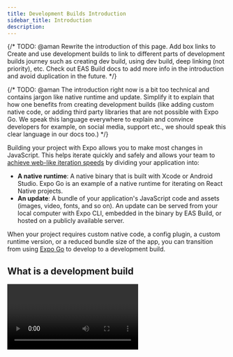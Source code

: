 ```yaml
---
title: Development Builds Introduction
sidebar_title: Introduction
description:
---
```


{/* TODO: @aman Rewrite the introduction of this page. Add box links to Create and use development builds to link to different parts of development builds journey such as creating dev build, using dev build, deep linking (not priority), etc. Check out EAS Build docs to add more info in the introduction and avoid duplication in the future. */}

{/* TODO: @aman The introduction right now is a bit too technical and contains jargon like native runtime and update. Simplify it to explain that how one benefits from creating development builds (like adding custom native code, or adding third party libraries that are not possible with Expo Go. We speak this language everywhere to explain and convince developers for example, on social media, support etc., we should speak this clear language in our docs too.) */}


Building your project with Expo allows you to make most changes in JavaScript. This helps iterate quickly and safely and allows your team to [achieve web-like iteration speeds](https://blog.expo.dev/javascript-driven-development-with-custom-runtimes-eda87d574c9d) by dividing your application into:

- **A native runtime**: A native binary that is built with Xcode or Android Studio. Expo Go is an example of a native runtime for iterating on React Native projects.
- **An update**: A bundle of your application's JavaScript code and assets (images, video, fonts, and so on). An update can be served from your local computer with Expo CLI, embedded in the binary by EAS Build, or hosted on a publicly available server.

When your project requires custom native code, a config plugin, a custom runtime version, or a reduced bundle size of the app, you can transition from using [Expo Go](https://expo.dev/client) to develop to a development build.

## What is a development build

<Video url="https://youtube.com/embed/_SWalkrP0CA" />

A **development build** of your app is a Debug build that contains the `expo-dev-client` package. As a production build is for the general public, and a preview build lets your team test your next release, a development build lets developers iterate as quickly as possible. It comes with extensible development tools to develop and test your project.

You can think of a development build as your version of the Expo Go client.

## What is an expo-dev-client

The [`expo-dev-client`](https://www.npmjs.com/package/expo-dev-client) package is used to create a development build. It is a library designed to support any workflow, release process, or set of dependencies in the Expo/React Native ecosystem. Whatever your project needs, either now or in the future, you'll be able to create a development build for it and get the productivity and quality of life improvements of JavaScript-driven development.

## Next steps

<BoxLink
  title="Creating development builds"
  description="Learn about creating your first development build."
  href="/development/create-development-builds"
/>
